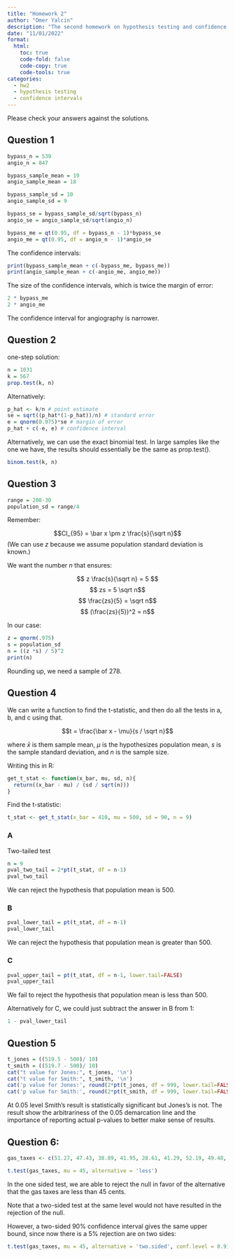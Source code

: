 ```yaml
---
title: "Homework 2"
author: "Omer Yalcin"
description: "The second homework on hypothesis testing and confidence intervals"
date: "11/01/2022"
format:
  html:
    toc: true
    code-fold: false 
    code-copy: true
    code-tools: true
categories:
  - hw2
  - hypothesis testing
  - confidence intervals
---
```


Please check your answers against the solutions.

## Question 1

```r
bypass_n = 539
angio_n = 847

bypass_sample_mean = 19
angio_sample_mean = 18

bypass_sample_sd = 10
angio_sample_sd = 9

bypass_se = bypass_sample_sd/sqrt(bypass_n)
angio_se = angio_sample_sd/sqrt(angio_n)

bypass_me = qt(0.95, df = bypass_n - 1)*bypass_se
angio_me = qt(0.95, df = angio_n - 1)*angio_se
```

The confidence intervals:

```r
print(bypass_sample_mean + c(-bypass_me, bypass_me))
print(angio_sample_mean + c(-angio_me, angio_me))
```

The size of the confidence intervals, which is twice the margin of error:

```r
2 * bypass_me
2 * angio_me
```

The confidence interval for angiography is narrower.

## Question 2

one-step solution:

```r
n = 1031
k = 567
prop.test(k, n)
```

Alternatively:

```r
p_hat <- k/n # point estimate
se = sqrt((p_hat*(1-p_hat))/n) # standard error
e = qnorm(0.975)*se # margin of error
p_hat + c(-e, e) # confidence interval 
```

Alternatively, we can use the exact binomial test. In large samples like the one we have, the results should essentially be the same as prop.test().

```r
binom.test(k, n)
```
## Question 3


```r
range = 200-30
population_sd = range/4
```

Remember:

$$CI_{95} = \bar x \pm z \frac{s}{\sqrt n}$$
(We can use $z$ because we assume population standard deviation is known.)

We want the number $n$ that ensures:

$$ z \frac{s}{\sqrt n} = 5 $$
$$ zs = 5 \sqrt n$$
$$ \frac{zs}{5} = \sqrt n$$
$$  (\frac{zs}{5})^2 = n$$

In our case:

```r
z = qnorm(.975)
s = population_sd
n = ((z *s) / 5)^2
print(n)
```

Rounding up, we need a sample of 278.


## Question 4

We can write a function to find the t-statistic, and then do all the tests in a, b, and c using that.

$$t = \frac{\bar x - \mu}{s / \sqrt n}$$

where $\bar x$ is them sample mean, $\mu$ is the hypothesizes population mean, $s$ is the sample standard deviation, and $n$ is the sample size.

Writing this in R:

```r
get_t_stat <- function(x_bar, mu, sd, n){
  return((x_bar - mu) / (sd / sqrt(n)))
}

```


Find the t-statistic:

```r
t_stat <- get_t_stat(x_bar = 410, mu = 500, sd = 90, n = 9)
```

### A

Two-tailed test

```r
n = 9
pval_two_tail = 2*pt(t_stat, df = n-1)
pval_two_tail
```

We can reject the hypothesis that population mean is 500.

### B

```r
pval_lower_tail = pt(t_stat, df = n-1)
pval_lower_tail
```

We can reject the hypothesis that population mean is greater than 500.

### C

```r
pval_upper_tail = pt(t_stat, df = n-1, lower.tail=FALSE)
pval_upper_tail
```

We fail to reject the hypothesis that population mean is less than 500.

Alternatively for C, we could just subtract the answer in B from 1:

```r
1 - pval_lower_tail
```


## Question 5

```r
t_jones = ((519.5 - 500)/ 10)
t_smith = ((519.7 - 500)/ 10)
cat("t value for Jones:", t_jones, '\n')
cat("t value for Smith:", t_smith, '\n')
cat('p value for Jones:', round(2*pt(t_jones, df = 999, lower.tail=FALSE), 4), '\n')
cat('p value for Smith:', round(2*pt(t_smith, df = 999, lower.tail=FALSE), 4), '\n')
```

At 0.05 level Smith's result is statistically significant but Jones's is not.
The result show the arbitrariness of the 0.05 demarcation line and the importance of reporting actual p-values to better make sense of results.

## Question 6:

```r
gas_taxes <- c(51.27, 47.43, 38.89, 41.95, 28.61, 41.29, 52.19, 49.48, 35.02, 48.13, 39.28, 54.41, 41.66, 30.28, 18.49, 38.72, 33.41, 45.02)

t.test(gas_taxes, mu = 45, alternative = 'less')
```


In the one sided test, we are able to reject the null in favor of the alternative that the gas taxes are less than 45 cents.

Note that a two-sided test at the same level would not have resulted in the rejection of the null.

However, a two-sided 90% confidence interval gives the same upper bound, since now there is a 5% rejection are on two sides: 

```r
t.test(gas_taxes, mu = 45, alternative = 'two.sided', conf.level = 0.9)
```